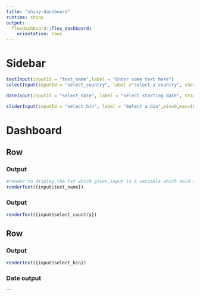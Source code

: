 ---
title: "shiny-dashboard"
runtime: shiny
output: 
  flexdashboard::flex_dashboard:
    orientation: rows
---

Sidebar {.sidebar}
============================
```{r}
textInput(inputId = "text_name",label = "Enter some text here")
selectInput(inputId = "select_country", label ="select a country", choices = c('India','Pakistan','Australia'))

dateInput(inputId = "select_date", label = "select starting date", startview = "year")

sliderInput(inputId = "select_bin", label = "Select a bin",min=0,max=10,value = 5)
```

Dashboard {.text}
============================

Row
--------------------------

### Output

```{r}
#render to display the txt which given,input is a variable which hold all variables which user can select..text_name is where we given for inputid
renderText({input$text_name})

```

### Output
```{r}
renderText({input$select_country})
```

Row
---------------------

### Output

```{r}
renderText({input$select_bin})
```

### Date output

```




















